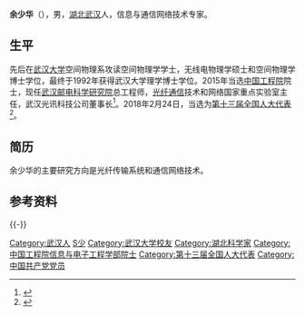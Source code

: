 '''余少华'''（{{bd|1962年|9月6日}}），男，[[湖北|湖北]][[武汉|武汉]]人，信息与通信网络技术专家。

== 生平 ==
先后在[[武汉大学|武汉大学]]空间物理系攻读空间物理学学士，无线电物理学硕士和空间物理学博士学位，最终于1992年获得武汉大学理学博士学位。2015年当选[[中国工程院|中国工程院]]院士，现任[[武汉邮电科学研究院|武汉邮电科学研究院]]总工程师，[[光纤通信|光纤通信]]技术和网络国家重点实验室主任，武汉光讯科技公司董事长<ref>{{Cite web|url=http://www.cae.cn/cae/jsp/jump.jsp?oid=20160108142800233760304|title=余少华|accessdate=2017-02-24|author=|date=|publisher=中国工程院|archive-date=2017-08-24|archive-url=https://web.archive.org/web/20170824145840/http://www.cae.cn/cae/jsp/jump.jsp?oid=20160108142800233760304|dead-url=no}}</ref>。2018年2月24日，当选为[[第十三届全国人大代表|第十三届全国人大代表]]<ref>{{Cite web|title=（受权发布）中华人民共和国第十三届全国人民代表大会代表名单-中新网|url=http://www.chinanews.com/gn/2018/02-25/8453959.shtml|accessdate=2021-02-13|work=中新网|archive-date=2018-02-27|archive-url=https://web.archive.org/web/20180227031724/http://www.chinanews.com/gn/2018/02-25/8453959.shtml|dead-url=no}}</ref>。

==简历==
余少华的主要研究方向是光纤传输系统和通信网络技术。
==参考资料==
{{reflist}}

{{-}}
{{中国工程院信息与电子工程学部院士}}

{{DEFAULTSORT:Y余少华}}
[[Category:武汉人|Category:武汉人]]
[[Category:余姓|S少]]
[[Category:武汉大学校友|Category:武汉大学校友]]
[[Category:湖北科学家|Category:湖北科学家]]
[[Category:中国工程院信息与电子工程学部院士|Category:中国工程院信息与电子工程学部院士]]
[[Category:第十三届全国人大代表|Category:第十三届全国人大代表]]
[[Category:中国共产党党员|Category:中国共产党党员]]
